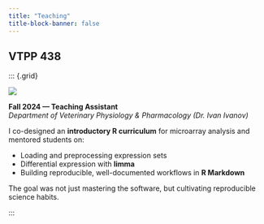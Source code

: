 ```yaml
---
title: "Teaching"
title-block-banner: false
---
```


## VTPP 438

::: {.grid} <!-- start the grid -->

::: {.g-col-12 .g-col-md-2}
![](files/images/Microarray.jpg){fig-alt="Stylised microarray graphic"}
:::

::: {.g-col-12 .g-col-md-10}

**Fall 2024 — Teaching Assistant**  
*Department of Veterinary Physiology & Pharmacology (Dr. Ivan Ivanov)*

I co-designed an **introductory R curriculum** for microarray analysis and mentored students on:

- Loading and preprocessing expression sets  
- Differential expression with **limma**  
- Building reproducible, well-documented workflows in **R Markdown**  

The goal was not just mastering the software, but cultivating reproducible science habits.

:::

::: <!-- end the grid -->
